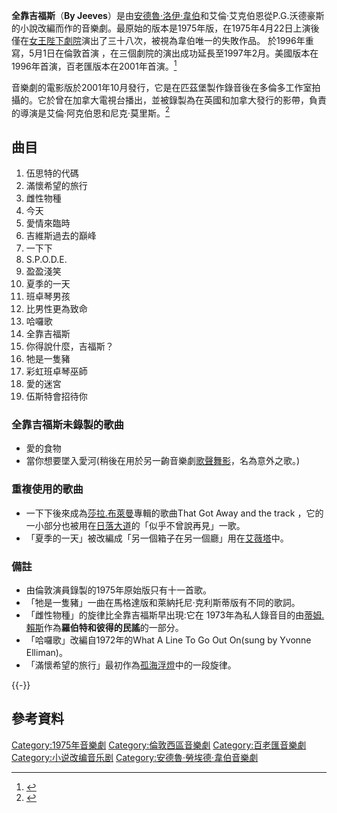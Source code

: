 {{copyedit|time=2013-06-08T06:49:10+00:00}}
'''全靠吉福斯'''（'''By Jeeves'''）是由[[安德魯·洛伊·韋伯|安德魯·洛伊·韋伯]]和艾倫·艾克伯恩從P.G.沃德豪斯的小說改編而作的音樂劇。最原始的版本是1975年版，在1975年4月22日上演後僅在[[女王陛下劇院|女王陛下劇院]]演出了三十八次，被視為韋伯唯一的失敗作品。 於1996年重寫，5月1日在倫敦首演 ，在三個劇院的演出成功延長至1997年2月。美國版本在1996年首演，百老匯版本在2001年首演。<ref>{{cite web| url=https://overtures.org.uk/?p=6901| title=JEEVES – 40 years on| website=Overtures: The Bunnet-Muir Musical Theatre Archive Trust| date=13 April 2015| access-date=30 October 2019| archive-date=2022-03-31| archive-url=https://web.archive.org/web/20220331121659/https://overtures.org.uk/?p=6901}}</ref> 

音樂劇的電影版於2001年10月發行，它是在匹茲堡製作錄音後在多倫多工作室拍攝的。它於曾在加拿大電視台播出，並被錄製為在英國和加拿大發行的影帶，負責的導演是艾倫·阿克伯恩和尼克·莫里斯。<ref>{{cite web | url=http://www.reallyuseful.com/shows/by-jeeves/the-film/ | title=By Jeeves: The Film | website=Really Useful Group | publisher=The Really Useful Group Ltd | access-date=2017-12-22 | archive-url=https://web.archive.org/web/20170623163725/http://www.reallyuseful.com/shows/by-jeeves/the-film/ | archive-date=2017-06-23 | url-status=dead }}</ref>

== 曲目 ==   
# 伍思特的代碼
# 滿懷希望的旅行
# 雌性物種
# 今天
# 愛情來臨時
# 吉維斯過去的巔峰
# 一下下
# S.P.O.D.E.
# 盈盈淺笑
# 夏季的一天
# 班卓琴男孩
# 比男性更為致命
# 哈囉歌
# 全靠吉福斯
# 你得說什麼，吉福斯？
# 牠是一隻豬
# 彩虹班卓琴巫師
# 愛的迷宮
# 伍斯特會招待你
=== 全靠吉福斯未錄製的歌曲 ===
* 愛的食物
* 當你想要墜入愛河(稍後在用於另一齣音樂劇[[歌聲舞影|歌聲舞影]]，名為意外之歌。)
=== 重複使用的歌曲 ===
* 一下下後來成為[[莎拉.布萊曼|莎拉.布萊曼]]專輯的歌曲That Got Away and the track ，它的一小部分也被用在[[日落大道(音樂劇)|日落大道]]的「似乎不曾說再見」一歌。
* 「夏季的一天」被改編成「另一個箱子在另一個廳」用在[[艾薇塔|艾薇塔]]中。
=== 備註 ===
* 由倫敦演員錄製的1975年原始版只有十一首歌。
* 「牠是一隻豬」一曲在馬格達版和萊納托尼·克利斯蒂版有不同的歌詞。
* 「雌性物種」的旋律比全靠吉福斯早出現:它在 1973年為私人錄音目的由[[蒂姆.賴斯|蒂姆.賴斯]]作為'''羅伯特和彼得的民謠'''的一部分。
* 「哈囉歌」改編自1972年的What A Line To Go Out On(sung by Yvonne Elliman)。
* 「滿懷希望的旅行」最初作為[[孤海浮燈|孤海浮燈]]中的一段旋律。
{{-}}
{{Andrew Lloyd Webber}}

{{DEFAULTSORT:By Jeeves}}
[[Category:1975年音樂劇|Category:1975年音樂劇]]
[[Category:倫敦西區音樂劇|Category:倫敦西區音樂劇]]
[[Category:百老匯音樂劇|Category:百老匯音樂劇]]
[[Category:小说改编音乐剧|Category:小说改编音乐剧]]
[[Category:安德魯·勞埃德·韋伯音樂劇|Category:安德魯·勞埃德·韋伯音樂劇]]
==參考資料==
{{reflist}}